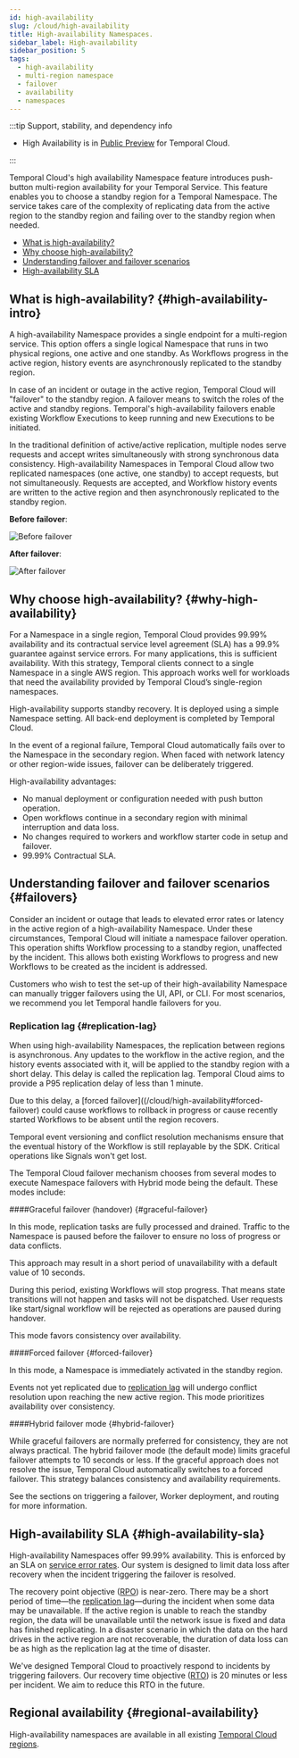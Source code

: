 ```yaml
---
id: high-availability
slug: /cloud/high-availability
title: High-availability Namespaces.
sidebar_label: High-availability
sidebar_position: 5
tags:
  - high-availability
  - multi-region namespace
  - failover
  - availability
  - namespaces
---
```


:::tip Support, stability, and dependency info
- High Availability is in [Public Preview](/temporal/release-stages#public-preview) for Temporal Cloud.

:::

Temporal Cloud's high availability Namespace feature introduces push-button multi-region availability for your Temporal Service.
This feature enables you to choose a standby region for a Temporal Namespace.
The service takes care of the complexity of replicating data from the active region to the standby region and failing over to the standby region when needed.


- [What is high-availability?](/cloud/high-availability#high-availability-intro)
- [Why choose high-availability?](/cloud/high-availability#why-high-availability)
- [Understanding failover and failover scenarios](/cloud/high-availability#failovers)
- [High-availability SLA](/cloud/high-availability#sla)

## What is high-availability? {#high-availability-intro}

A high-availability Namespace provides a single endpoint for a multi-region service.
This option offers a single logical Namespace that runs in two physical regions, one active and one standby.
As Workflows progress in the active region, history events are asynchronously replicated to the standby region.

In case of an incident or outage in the active region, Temporal Cloud will "failover" to the standby region.
A failover means to switch the roles of the active and standby regions.
Temporal's high-availability failovers enable existing Workflow Executions to keep running and new Executions to be initiated.

In the traditional definition of active/active replication, multiple nodes serve requests and accept writes simultaneously with strong synchronous data consistency.
High-availability Namespaces in Temporal Cloud allow two replicated namespaces (one active, one standby) to accept requests, but not simultaneously.
Requests are accepted, and Workflow history events are written to the active region and then asynchronously replicated to the standby region.

**Before failover**:

![Before failover](/img/multi-region/before-failover.png)

**After failover**:

![After failover](/img/multi-region/after-failover.png)

## Why choose high-availability? {#why-high-availability}

For a Namespace in a single region, Temporal Cloud provides 99.99% availability and its contractual service level agreement (SLA) has a 99.9% guarantee against service errors.
For many applications, this is sufficient availability.
With this strategy, Temporal clients connect to a single Namespace in a single AWS region.
This approach works well for workloads that need the availability provided by Temporal Cloud’s single-region namespaces.

High-availability supports standby recovery.
It is deployed using a simple Namespace setting.
All back-end deployment is completed by Temporal Cloud.

In the event of a regional failure, Temporal Cloud automatically fails over to the Namespace in the secondary region.
When faced with network latency or other region-wide issues, failover can be deliberately triggered.


High-availability advantages:

* No manual deployment or configuration needed with push button operation.
* Open workflows continue in a secondary region with minimal interruption and data loss.
* No changes required to workers and workflow starter code in setup and failover.
* 99.99% Contractual SLA.

## Understanding failover and failover scenarios {#failovers}

Consider an incident or outage that leads to elevated error rates or latency in the active region of a high-availability Namespace.
Under these circumstances, Temporal Cloud will initiate a namespace failover operation.
This operation shifts Workflow processing to a standby region, unaffected by the incident.
This allows both existing Workflows to progress and new Workflows to be created as the incident is addressed.


Customers who wish to test the set-up of their high-availability Namespace can manually trigger failovers using the UI, API, or CLI.
For most scenarios, we recommend you let Temporal handle failovers for you.

### Replication lag {#replication-lag}

When using high-availability Namespaces, the replication between regions is asynchronous.
Any updates to the workflow in the active region, and the history events associated with it, will be applied to the standby region with a short delay.
This delay is called the replication lag.
Temporal Cloud aims to provide a P95 replication delay of less than 1 minute.


Due to this delay, a [forced failover]((/cloud/high-availability#forced-failover) could cause workflows to rollback in progress or cause recently started Workflows to be absent until the region recovers.
<!--FIXME: Add link to conflict resolution converage-->
Temporal event versioning and conflict resolution mechanisms ensure that the eventual history of the Workflow is still replayable by the SDK.
Critical operations like Signals won't get lost.
  

The Temporal Cloud failover mechanism chooses from several modes to execute Namespace failovers with Hybrid mode being the default.
These modes include:

####Graceful failover (handover) {#graceful-failover}

In this mode, replication tasks are fully processed and drained.
Traffic to the Namespace is paused before the failover to ensure no loss of progress or data conflicts.

This approach may result in a short period of unavailability with a default value of 10 seconds.

During this period, existing Workflows will stop progress.
That means state transitions will not happen and tasks will not be dispatched.
User requests like start/signal workflow will be rejected as operations are paused during handover.

This mode favors consistency over availability.

####Forced failover {#forced-failover}

In this mode, a Namespace is immediately activated in the standby region.
<!--FIXME: Add link to conflict resolution converage-->
Events not yet replicated due to [replication lag](/cloud/high-availability#replication-lag) will undergo conflict resolution upon reaching the new active region.
This mode prioritizes availability over consistency.

####Hybrid failover mode {#hybrid-failover}

While graceful failovers are normally preferred for consistency, they are not always practical.
The hybrid failover mode (the default mode) limits graceful failover attempts to 10 seconds or less.
If the graceful approach does not resolve the issue, Temporal Cloud automatically switches to a forced failover.
This strategy balances consistency and availability requirements.

<!--FIXME: Add links to Triggering a failover, Worker deployment, and Routing (probably re-named?  traffic after failovers?)-->
See the sections on triggering a failover, Worker deployment, and routing for more information.

## High-availability SLA {#high-availability-sla}

High-availability Namespaces offer 99.99% availability.
This is enforced by an SLA on [service error rates](https://docs.temporal.io/cloud/sla).
Our system is designed to limit data loss after recovery when the incident triggering the failover is resolved.

The recovery point objective ([RPO](https://en.wikipedia.org/wiki/Disaster_recovery#Recovery_Point_Objective)) is near-zero.
There may be a short period of time—the [replication lag](/cloud/high-availability#replication-lag)—during the incident when some data may be unavailable.
If the active region is unable to reach the standby region, the data will be unavailable until the network issue is fixed and data has finished replicating.
In a disaster scenario in which the data on the hard drives in the active region are not recoverable, the duration of data loss can be as high as the replication lag at the time of disaster.

We've designed Temporal Cloud to proactively respond to incidents by triggering failovers.
Our recovery time objective ([RTO](https://en.wikipedia.org/wiki/Disaster_recovery#Recovery_Time_Objective)) is 20 minutes or less per incident.
We aim to reduce this RTO in the future.

## Regional availability {#regional-availability}

High-availability namespaces are available in all existing [Temporal Cloud regions](/cloud/service-availability#regions).